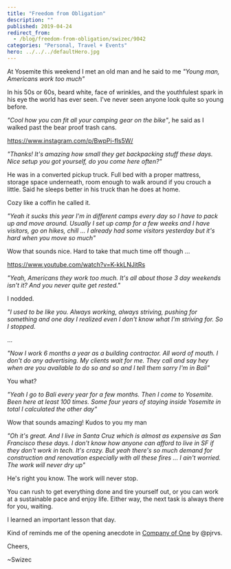 ```yaml
---
title: "Freedom from Obligation"
description: ""
published: 2019-04-24
redirect_from:
  - /blog/freedom-from-obligation/swizec/9042
categories: "Personal, Travel + Events"
hero: ../../../defaultHero.jpg
---
```


At Yosemite this weekend I met an old man and he said to me _"Young man, Americans work too much"_

In his 50s or 60s, beard white, face of wrinkles, and the youthfulest spark in his eye the world has ever seen. I've never seen anyone look quite so young before.

_"Cool how you can fit all your camping gear on the bike"_, he said as I walked past the bear proof trash cans.

https://www.instagram.com/p/BwpPi-fls5W/

_"Thanks! It's amazing how small they get backpacking stuff these days. Nice setup you got yourself, do you come here often?"_

He was in a converted pickup truck. Full bed with a proper mattress, storage space underneath, room enough to walk around if you crouch a little. Said he sleeps better in his truck than he does at home.

Cozy like a coffin he called it.

_"Yeah it sucks this year I'm in different camps every day so I have to pack up and move around. Usually I set up camp for a few weeks and I have visitors, go on hikes, chill ... I already had some visitors yesterday but it's hard when you move so much"_

Wow that sounds nice. Hard to take that much time off though ...

https://www.youtube.com/watch?v=K-kkLNJitRs

_"Yeah, Americans they work too much. It's all about those 3 day weekends isn't it? And you never quite get rested."_

I nodded.

_"I used to be like you. Always working, always striving, pushing for something and one day I realized even I don't know what I'm striving for. So I stopped._

...

_"Now I work 6 months a year as a building contractor. All word of mouth. I don't do any advertising. My clients wait for me. They call and say hey when are you available to do so and so and I tell them sorry I'm in Bali"_

You what?

_"Yeah I go to Bali every year for a few months. Then I come to Yosemite. Been here at least 100 times. Some four years of staying inside Yosemite in total I calculated the other day"_

Wow that sounds amazing! Kudos to you my man

_"Oh it's great. And I live in Santa Cruz which is almost as expensive as San Francisco these days. I don't know how anyone can afford to live in SF if they don't work in tech. It's crazy. But yeah there's so much demand for construction and renovation especially with all these fires ... I ain't worried. The work will never dry up"_

He's right you know. The work will never stop.

You can rush to get everything done and tire yourself out, or you can work at a sustainable pace and enjoy life. Either way, the next task is always there for you, waiting.

I learned an important lesson that day.

Kind of reminds me of the opening anecdote in [Company of One](https://ofone.co/) by @pjrvs.

Cheers,

~Swizec
